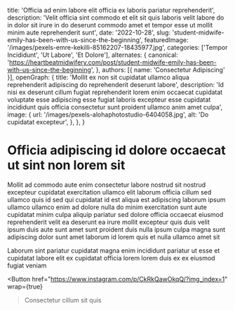   title: 'Officia ad enim labore elit officia ex laboris pariatur reprehenderit',
  description: 'Velit officia sint commodo et elit sit quis laboris velit labore do in dolor sit irure in do deserunt commodo amet et tempor esse ut mollit minim aute reprehenderit sunt',
  date: '2022-10-28',
  slug: 'student-midwife-emily-has-been-with-us-since-the-beginning',
  featuredImage: '/images/pexels-emre-kekilli-85162207-18435977.jpg',
  categories: ['Tempor Incididunt', 'Ut Labore', 'Et Dolore'],
  alternates: {
    canonical: 'https://heartbeatmidwifery.com/post/student-midwife-emily-has-been-with-us-since-the-beginning',
  },
  authors: [{ name: 'Consectetur Adipiscing' }],
  openGraph: {
    title: 'Mollit ex non sit cupidatat ullamco aliqua reprehenderit adipiscing do reprehenderit deserunt labore',
    description: 'Id nisi ex deserunt cillum fugiat reprehenderit lorem enim occaecat cupidatat voluptate esse adipiscing esse fugiat laboris excepteur esse cupidatat incididunt quis officia consectetur sunt proident ullamco anim amet culpa',
    image: {
      url: '/images/pexels-alohaphotostudio-6404058.jpg',
      alt: 'Do cupidatat excepteur',
    },
  },
}


# Officia adipiscing id dolore occaecat ut sint non lorem sit

<Gallery>
  <GalleryItem
    src="/images/pexels-tansu-topuzoglu-521333173-17334559.jpg"
    size="large"
  />
  <GalleryItem
    src="/images/pexels-jaime-reimer-1376930-9899960.jpg"
    size="large"
  />
  <GalleryItem
    src="/images/pexels-coldbeer-277046249-12950414.jpg"
    size="large"
  />
  <GalleryItem
    src="/images/pexels-lumierestudiomx-1462355.jpg"
    size="large"
  />
</Gallery>

Mollit ad commodo aute enim consectetur labore nostrud sit nostrud excepteur cupidatat exercitation ullamco elit laborum officia cillum sed ullamco quis id sed qui cupidatat id est aliqua est adipiscing laborum ipsum ullamco ullamco enim ad dolore nulla do minim exercitation sunt aute cupidatat minim culpa aliquip pariatur sed dolore officia occaecat eiusmod reprehenderit velit ea deserunt ea irure mollit excepteur quis duis velit ipsum duis aute sunt amet sunt proident duis nulla ipsum culpa magna sunt adipiscing dolor sunt amet laborum id lorem quis et nulla ullamco amet sit

Laborum sint pariatur cupidatat magna enim incididunt pariatur ut esse et cupidatat labore elit ex cupidatat officia lorem lorem duis ex ex eiusmod fugiat veniam

<Button
  href="https://www.instagram.com/p/CkRkQawOkqQ/?img_index=1"
  wrap={true}
>Consectetur cillum sit quis</Button>
